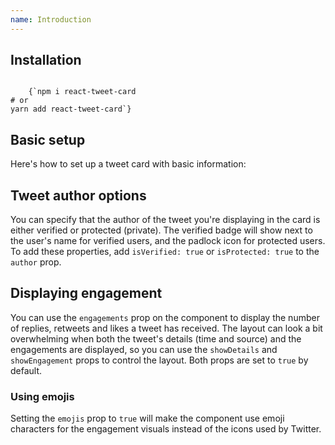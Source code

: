 ```yaml
---
name: Introduction
---
```



<ThemeHandler />

## Installation

<Code className="bash">
    {`npm i react-tweet-card
# or
yarn add react-tweet-card`}
</Code>

## Basic setup

Here's how to set up a tweet card with basic information:

<Playground>
    <Container>
        <TweetCard
            author={{ 
                name: 'randy', 
                username: 'randyfactory', 
                image: 'https://pbs.twimg.com/profile_images/1382083582752096262/xrx0PO8Z_400x400.jpg' 
            }}
            tweet={
                `how was “philosopher” ever a job lmao like was socrates sippin wine on a balcony somewhere drunkenly slurring shit like “to find urself, think for urself” with a crowd cheering underneath him like fuck yes socrates another banger this man will not miss`
            }
            time={new Date(2021, 2, 2, 21, 3)}
            source="Twitter for iPhone"
            permalink="https://twitter.com/randyfactory/status/1366841622495961091" // optional
            fitInsideContainer
        />
    </Container>
</Playground>

## Tweet author options

You can specify that the author of the tweet you're displaying in the card is either verified or protected (private). 
The verified badge will show next to the user's name for verified users, and the padlock icon for protected users.
To add these properties, add `isVerified: true` or `isProtected: true` to the `author` prop.

<Playground>
    <Container>
        <TweetCard
            author={{ 
                name: '50cent', 
                username: '50cent', 
                image: 'https://pbs.twimg.com/profile_images/1226895461941940224/hBx6tZxz_400x400.jpg',
                isVerified: true, // try replacing this with "isProtected" 
            }} 
            tweet={
                `I just looked at kanye page what the fuck kind a spaced out tweets are those. fuck that I aint never looking at that shit again`
            }
            time={new Date(2010, 7, 28, 18, 36)}
            source="ÜberSocialOrig"
            permalink="https://twitter.com/50cent/status/22366597012"
            fitInsideContainer
        />
    </Container>
</Playground>

## Displaying engagement

You can use the `engagements` prop on the component to display the number of replies, retweets and likes a tweet has received. 
The layout can look a bit overwhelming when both the tweet's details (time and source) and the engagements are displayed, so you can use the `showDetails` and `showEngagement` props to control the layout. 
Both props are set to `true` by default.

### Using emojis

Setting the `emojis` prop to `true` will make the component use emoji characters for the engagement visuals instead of the icons used by Twitter.

<Playground>
    <Container>
        <TweetCard
            engagement={{
                replies: 206,
                retweets: 17600,
                likes: 128200
            }}
            emojis={false} // try setting this to true 👀
            showDetails={false} // try setting this to true 😬
            author={{ 
                name: 'Ethan Hardy', 
                username: 'ethanhardy', 
                image: 'https://pbs.twimg.com/profile_images/581307528828567552/wO10P9j__400x400.jpg',
            }} 
            tweet={
                `You say that it's fucked that gingerbread men live in gingerbread houses, but to a gingerbread person, gingerbread is as inscrutable and fundamental as carbon. The people and homes are no more alike than humans are to diamonds. Only we, their gods and creators, can see the horror`
            }
            time={new Date(2021, 11, 21, 14, 6)}
            source="Twitter for iPhone"
            permalink="https://twitter.com/ethanhardy/status/1473278732676837382"
            fitInsideContainer
        />
    </Container>
</Playground>